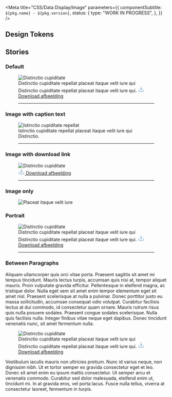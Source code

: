 

<Meta
  title="CSS/Data Display/Image"
  parameters={{
    componentSubtitle: `${pkg.name} - ${pkg.version}`,
    status: {
      type: "WORK IN PROGRESS",
    },
  }}
/>

<Description markdown={readme} />

## Design Tokens

<DesignTokenDocBlock categoryName="Image" viewType="table" />

## Stories

### Default

<Canvas>
  <Story name="Default">
    <figure className="denhaag-image">
      <img
        className="denhaag-image__image"
        srcSet="https://images.unsplash.com/photo-1562013042-abdaf4dc98b9?w=480 480w,
                https://images.unsplash.com/photo-1562013042-abdaf4dc98b9?w=768 768w,
                https://images.unsplash.com/photo-1562013042-abdaf4dc98b9?w=1290 1290w"
        src="https://images.unsplash.com/photo-1562013042-abdaf4dc98b9?w=1290"
        alt="Distinctio cupiditate"
        loading="lazy"
      />
      <figcaption className="denhaag-image__figcaption">
        <span className="denhaag-image__figcaption-text">
          Distinctio cupiditate repellat placeat itaque velit iure qui Distinctio cupiditate repellat placeat itaque
          velit iure qui.
        </span>
        <a
          className="denhaag-image__figcaption-download"
          href="https://images.unsplash.com/photo-1562013042-abdaf4dc98b9?w=1290"
          download="distinctio-cupiditate"
          type="application/image"
          aria-label="Download image: [READABLE_FILENAME] ([FILE_EXTENSION], [FILE_SIZE])"
        >
          <svg
            className="denhaag-image__icon"
            width="20"
            height="20"
            viewBox="0 0 24 24"
            fill="none"
            xmlns="http://www.w3.org/2000/svg"
            aria-hidden="true"
          >
            <path
              d="M21 15V19C21 19.5304 20.7893 20.0391 20.4142 20.4142C20.0391 20.7893 19.5304 21 19 21H5C4.46957 21 3.96086 20.7893 3.58579 20.4142C3.21071 20.0391 3 19.5304 3 19V15"
              stroke="#1261A3"
              strokeWidth="2"
              strokeLinecap="round"
              strokeLinejoin="round"
            />
            <path d="M7 10L12 15L17 10" stroke="#1261A3" strokeWidth="2" strokeLinecap="round" strokeLinejoin="round" />
            <path d="M12 15V3" stroke="#1261A3" strokeWidth="2" strokeLinecap="round" strokeLinejoin="round" />
          </svg>
          <span className="denhaag-image__download-text">Download afbeelding</span>
        </a>
      </figcaption>
      <hr className="denhaag-divider" role="presentation" />
    </figure>
  </Story>
</Canvas>

### Image with caption text

<Canvas>
  <Story name="Image with caption text">
    <figure className="denhaag-image">
      <img
        className="denhaag-image__image"
        srcSet="https://images.unsplash.com/photo-1562013042-abdaf4dc98b9?w=480 480w,
                https://images.unsplash.com/photo-1562013042-abdaf4dc98b9?w=768 768w,
                https://images.unsplash.com/photo-1562013042-abdaf4dc98b9?w=1290 1290w"
        src="https://images.unsplash.com/photo-1562013042-abdaf4dc98b9?w=1290"
        alt="Istinctio cupiditate repellat"
        loading="lazy"
      />
      <figcaption className="denhaag-image__figcaption">
        <span className="denhaag-image__figcaption-text">
          Istinctio cupiditate repellat placeat itaque velit iure qui Distinctio.
        </span>
      </figcaption>
      <hr className="denhaag-divider" role="presentation" />
    </figure>
  </Story>
</Canvas>

### Image with download link

<Canvas>
  <Story name="Image with download link">
    <figure className="denhaag-image">
      <img
        className="denhaag-image__image"
        srcSet="https://images.unsplash.com/photo-1562013042-abdaf4dc98b9?w=480 480w,
                https://images.unsplash.com/photo-1562013042-abdaf4dc98b9?w=768 768w,
                https://images.unsplash.com/photo-1562013042-abdaf4dc98b9?w=1290 1290w"
        src="https://images.unsplash.com/photo-1562013042-abdaf4dc98b9?w=1290"
        alt="Distinctio cupiditate"
        loading="lazy"
      />
      <figcaption className="denhaag-image__figcaption">
        <a
          className="denhaag-image__figcaption-download"
          href="https://images.unsplash.com/photo-1562013042-abdaf4dc98b9?w=1290"
          download="distinctio-cupiditate"
          type="application/image"
          aria-label="Download image: [READABLE_FILENAME] ([FILE_EXTENSION], [FILE_SIZE])"
        >
          <svg
            className="denhaag-image__icon"
            width="20"
            height="20"
            viewBox="0 0 24 24"
            fill="none"
            xmlns="http://www.w3.org/2000/svg"
            aria-hidden="true"
          >
            <path
              d="M21 15V19C21 19.5304 20.7893 20.0391 20.4142 20.4142C20.0391 20.7893 19.5304 21 19 21H5C4.46957 21 3.96086 20.7893 3.58579 20.4142C3.21071 20.0391 3 19.5304 3 19V15"
              stroke="#1261A3"
              strokeWidth="2"
              strokeLinecap="round"
              strokeLinejoin="round"
            />
            <path d="M7 10L12 15L17 10" stroke="#1261A3" strokeWidth="2" strokeLinecap="round" strokeLinejoin="round" />
            <path d="M12 15V3" stroke="#1261A3" strokeWidth="2" strokeLinecap="round" strokeLinejoin="round" />
          </svg>
          <span className="denhaag-image__download-text">Download afbeelding</span>
        </a>
      </figcaption>
      <hr className="denhaag-divider" role="presentation" />
    </figure>
  </Story>
</Canvas>

### Image only

<Canvas>
  <Story name="With download link">
    <figure className="denhaag-image denhaag-image--figcaption-only">
      <img
        className="denhaag-image__image"
        srcSet="https://images.unsplash.com/photo-1562013042-abdaf4dc98b9?w=480 480w,
                https://images.unsplash.com/photo-1562013042-abdaf4dc98b9?w=768 768w,
                https://images.unsplash.com/photo-1562013042-abdaf4dc98b9?w=1290 1290w"
        src="https://images.unsplash.com/photo-1562013042-abdaf4dc98b9?w=1290"
        alt="Placeat itaque velit iure"
        loading="lazy"
      />
    </figure>
  </Story>
</Canvas>

### Portrait

<Canvas>
  <Story name="Portrait">
    <figure className="denhaag-image">
      <img
        className="denhaag-image__image"
        srcSet="https://images.unsplash.com/photo-1611402881804-8fde5b755174?h=480 480h,
                https://images.unsplash.com/photo-1611402881804-8fde5b755174?h=768 768h,
                https://images.unsplash.com/photo-1611402881804-8fde5b755174?h=1290 1290h"
        src="https://images.unsplash.com/photo-1611402881804-8fde5b755174?h=1290"
        alt="Distinctio cupiditate"
        loading="lazy"
      />
      <figcaption className="denhaag-image__figcaption">
        <span className="denhaag-image__figcaption-text">
          Distinctio cupiditate repellat placeat itaque velit iure qui Distinctio cupiditate repellat placeat itaque
          velit iure qui.
        </span>
        <a
          className="denhaag-image__figcaption-download"
          href="https://images.unsplash.com/photo-1611402881804-8fde5b755174"
          download="distinctio-cupiditate"
          type="application/image"
          aria-label="Download image: [READABLE_FILENAME] ([FILE_EXTENSION], [FILE_SIZE])"
        >
          <svg
            className="denhaag-image__icon"
            width="20"
            height="20"
            viewBox="0 0 24 24"
            fill="none"
            xmlns="http://www.w3.org/2000/svg"
            aria-hidden="true"
          >
            <path
              d="M21 15V19C21 19.5304 20.7893 20.0391 20.4142 20.4142C20.0391 20.7893 19.5304 21 19 21H5C4.46957 21 3.96086 20.7893 3.58579 20.4142C3.21071 20.0391 3 19.5304 3 19V15"
              stroke="#1261A3"
              strokeWidth="2"
              strokeLinecap="round"
              strokeLinejoin="round"
            />
            <path d="M7 10L12 15L17 10" stroke="#1261A3" strokeWidth="2" strokeLinecap="round" strokeLinejoin="round" />
            <path d="M12 15V3" stroke="#1261A3" strokeWidth="2" strokeLinecap="round" strokeLinejoin="round" />
          </svg>
          <span className="denhaag-image__download-text">Download afbeelding</span>
        </a>
      </figcaption>
      <hr className="denhaag-divider" role="presentation" />
    </figure>
  </Story>
</Canvas>

### Between Paragraphs

<Canvas>
  <Story name="Between Paragraphs">
    <p className="utrecht-paragraph">
      Aliquam ullamcorper quis orci vitae porta. Praesent sagittis sit amet mi tempus tincidunt. Mauris lectus turpis,
      accumsan quis nisi at, tempor aliquet mauris. Proin vulputate gravida efficitur. Pellentesque in eleifend magna,
      ac tristique dolor. Nulla eget sem sit amet enim tempor elementum eget sit amet nisl. Praesent scelerisque at
      nulla a pulvinar. Donec porttitor justo eu massa sollicitudin, accumsan consequat odio volutpat. Curabitur
      facilisis lectus at dui commodo, id consectetur quam ornare. Mauris rutrum risus quis nulla posuere sodales.
      Praesent congue sodales scelerisque. Nulla quis facilisis nulla. Integer finibus vitae neque eget dapibus. Donec
      tincidunt venenatis nunc, sit amet fermentum nulla.
    </p>
    <figure className="denhaag-image">
      <img
        className="denhaag-image__image"
        srcSet="https://images.unsplash.com/photo-1562013042-abdaf4dc98b9?w=480 480w,
                https://images.unsplash.com/photo-1562013042-abdaf4dc98b9?w=768 768w,
                https://images.unsplash.com/photo-1562013042-abdaf4dc98b9?w=1290 1290w"
        src="https://images.unsplash.com/photo-1562013042-abdaf4dc98b9?w=1290"
        alt="Distinctio cupiditate"
        loading="lazy"
      />
      <figcaption className="denhaag-image__figcaption">
        <span className="denhaag-image__figcaption-text">
          Distinctio cupiditate repellat placeat itaque velit iure qui Distinctio cupiditate repellat placeat itaque
          velit iure qui.
        </span>
        <a
          className="denhaag-image__figcaption-download"
          href="https://images.unsplash.com/photo-1611402881804-8fde5b755174"
          download="distinctio-cupiditate"
          type="application/image"
          aria-label="Download image: [READABLE_FILENAME] ([FILE_EXTENSION], [FILE_SIZE])"
        >
          <svg
            className="denhaag-image__icon"
            width="20"
            height="20"
            viewBox="0 0 24 24"
            fill="none"
            xmlns="http://www.w3.org/2000/svg"
            aria-hidden="true"
          >
            <path
              d="M21 15V19C21 19.5304 20.7893 20.0391 20.4142 20.4142C20.0391 20.7893 19.5304 21 19 21H5C4.46957 21 3.96086 20.7893 3.58579 20.4142C3.21071 20.0391 3 19.5304 3 19V15"
              stroke="#1261A3"
              strokeWidth="2"
              strokeLinecap="round"
              strokeLinejoin="round"
            />
            <path d="M7 10L12 15L17 10" stroke="#1261A3" strokeWidth="2" strokeLinecap="round" strokeLinejoin="round" />
            <path d="M12 15V3" stroke="#1261A3" strokeWidth="2" strokeLinecap="round" strokeLinejoin="round" />
          </svg>
          <span className="denhaag-image__download-text">Download afbeelding</span>
        </a>
      </figcaption>
    </figure>
    <p className="utrecht-paragraph">
      Vestibulum iaculis mauris non ultricies pretium. Nunc id varius neque, non dignissim nibh. Ut et tortor semper ex
      gravida consectetur eget et leo. Donec sit amet enim eu ipsum mattis consectetur. Ut semper arcu et venenatis
      commodo. Curabitur sed dolor malesuada, eleifend enim ut, tincidunt mi. In at gravida eros, vel porta lacus. Fusce
      nulla tellus, viverra at consectetur laoreet, fermentum in turpis.
    </p>
  </Story>
</Canvas>
